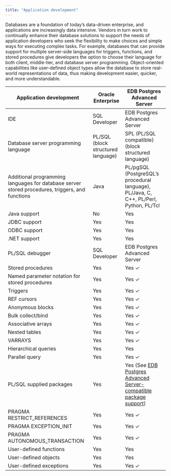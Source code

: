 ```yaml
---
title: "Application development"
---
```


Databases are a foundation of today’s data-driven enterprise, and applications are increasingly data intensive. Vendors in turn work to continually enhance their database solutions to support the needs of application developers who seek the flexibility to make choices and simple ways for executing complex tasks. For example, databases that can provide support for multiple server-side languages for triggers, functions, and stored procedures give developers the option to choose their language for both client, middle-tier, and database server programming. Object-oriented capabilities like user-defined object types allow the database to store real-world representations of data, thus making development easier, quicker, and more understandable. 

| Application development             | Oracle Enterprise              | EDB Postgres Advanced Server |
|-------------------------------------|--------------------------------|------------------------------|
| IDE                                 | SQL Developer                  | EDB Postgres Advanced Server |
| Database server programming language| PL/SQL (block structured language) | SPL (PL/SQL compatible) (block structured language) |
| Additional programming languages for database server stored procedures, triggers, and functions | Java | PL/pgSQL (PostgreSQL’s procedural language), PL/Java, C, C++, PL/Perl, Python, PL/Tcl |
| Java support                        | No                             | Yes                         |
| JDBC support                        | Yes                            | Yes                         |
| ODBC support                        | Yes                            | Yes                         |
| .NET support                        | Yes                            | Yes                         | 
| PL/SQL debugger                     | SQL Developer                  | EDB Postgres Advanced Server|
| Stored procedures                   | Yes                            | Yes ✓                       |
| Named parameter notation for stored procedures | Yes                 | Yes ✓                       |
| Triggers                            | Yes                            | Yes ✓                       |
| REF cursors                         | Yes                            | Yes ✓                       |
| Anonymous blocks                    | Yes                            | Yes ✓                       |
| Bulk collect/bind                   | Yes                            | Yes ✓                       |
| Associative arrays                  | Yes                            | Yes ✓                       |
| Nested tables                       | Yes                            | Yes ✓                       |
| VARRAYS                             | Yes                            | Yes ✓                       |
| Hierarchical queries                | Yes                            | Yes                         |
| Parallel query                      | Yes                            | Yes ✓                       |
| PL/SQL supplied packages            | Yes                            | Yes (See [EDB Postgres Advanced Server-compatible package support](07_epas_compatible_package_support)) |
| PRAGMA RESTRICT_REFERENCES          | Yes                            | Yes ✓                       |
| PRAGMA EXCEPTION_INIT               | Yes                            | Yes ✓                       |
| PRAGMA AUTONOMOUS_TRANSACTION       | Yes                            | Yes ✓                       |
| User-defined functions              | Yes                            | Yes                         |
| User-defined objects                | Yes                            | Yes                         | 
| User-defined exceptions             | Yes                            | Yes ✓                       |
